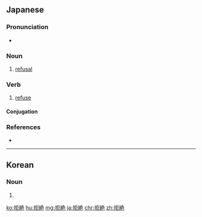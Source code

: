 {{also|拒絕|拒绝}}
==Japanese==
{{ja-kanjitab|きょ|ぜつ|yomi=on}}

===Pronunciation===
* {{ja-pron|きょぜつ|yomi=o}}

===Noun===
{{ja-noun|きょぜつ}}

# [[refusal]]

===Verb===
{{ja-verb-suru|tr=trans|きょぜつ}}

# [[refuse]]
#: {{ja-usex|申し出を'''拒絶'''した。|もうしで を '''きょぜつ''' した。|We refused the offer.}}

====Conjugation====
{{ja-suru|きょぜつ}}

===References===
* {{R:Shogakukan}}
----
==Korean==
{{ko-hanjatab}}

===Noun===
{{ko-noun|hj|hangeul=거절}}

# {{hanja form of|거절}}

[[ko:拒絶]]
[[hu:拒絶]]
[[mg:拒絶]]
[[ja:拒絶]]
[[chr:拒絶]]
[[zh:拒絶]]
